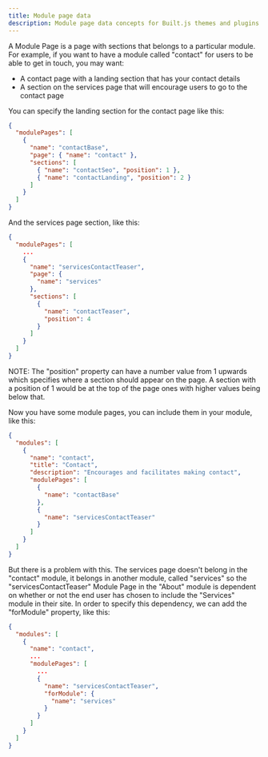 ```yaml
---
title: Module page data
description: Module page data concepts for Built.js themes and plugins.
---
```


A Module Page is a page with sections that belongs to a particular module. For example, if you want to have a module called "contact" for users to be able to get in touch, you may want:
- A contact page with a landing section that has your contact details
- A section on the services page that will encourage users to go to the contact page

You can specify the landing section for the contact page like this:
```json title="public/data/module-pages.json" copy
{
  "modulePages": [
    {
      "name": "contactBase",
      "page": { "name": "contact" },
      "sections": [
        { "name": "contactSeo", "position": 1 },
        { "name": "contactLanding", "position": 2 }
      ]
    }
  ]
}
```

And the services page section, like this:

```json title="public/data/module-pages.json" copy
{
  "modulePages": [
    ...
    {
      "name": "servicesContactTeaser",
      "page": {
        "name": "services"
      },
      "sections": [
        {
          "name": "contactTeaser",
          "position": 4
        }
      ]
    }
  ]
}
```

NOTE: The "position" property can have a number value from 1 upwards which specifies where a section should appear on the page. A section with a position of 1 would be at the top of the page ones with higher values being below that.

Now you have some module pages, you can include them in your module, like this:
```json title="public/data/modules.json" copy
{
  "modules": [
    {
      "name": "contact",
      "title": "Contact",
      "description": "Encourages and facilitates making contact",
      "modulePages": [
        {
          "name": "contactBase"
        },
        {
          "name": "servicesContactTeaser"
        }
      ]
    }
  ]
}
```

But there is a problem with this. The services page doesn't belong in the "contact" module, it belongs in another module, called "services" so the "servicesContactTeaser" Module Page in the "About" module is dependent on whether or not the end user has chosen to include the "Services" module in their site. 
In order to specify this dependency, we can add the "forModule" property, like this:

```json title="public/data/modules.json" copy
{
  "modules": [
    {
      "name": "contact",
      ...
      "modulePages": [
        ...
        {
          "name": "servicesContactTeaser",
          "forModule": {
            "name": "services"
          }
        }
      ]
    }
  ]
}
```
